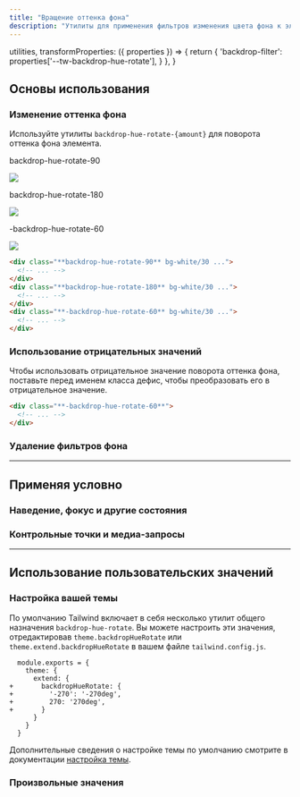 ```yaml
---
title: "Вращение оттенка фона"
description: "Утилиты для применения фильтров изменения цвета фона к элементу."
---
```



  utilities,
  transformProperties: ({ properties }) => {
    return {
      'backdrop-filter': properties['--tw-backdrop-hue-rotate'],
    }
  },
}

## Основы использования

### Изменение оттенка фона

Используйте утилиты `backdrop-hue-rotate-{amount}` для поворота оттенка фона элемента.

<Example p="none">
  <div class="flex justify-start sm:block overflow-scroll sm:overflow-visible scroll-p-8">
  <div class="flex items-center justify-around gap-6 sm:gap-4 font-mono font-bold shrink-0 p-8">
    <div class="flex flex-col items-center shrink-0">
      <p class="font-medium text-sm text-gray-500 font-mono text-center mb-3">backdrop-hue-rotate-90</p>
      <div class="relative">
        <div class="absolute inset-6 backdrop-hue-rotate-90 h-20 w-20 bg-white/30"></div>
        <img class="w-32 h-32 object-cover rounded-lg shadow-xl" src="https://images.unsplash.com/photo-1554629947-334ff61d85dc?ixid=MnwxMjA3fDB8MHxwaG90by1wYWdlfHx8fGVufDB8fHx8&ixlib=rb-1.2.1&auto=format&fit=crop&w=320&h=320&q=80" />
        <div class="absolute inset-0 ring-1 ring-inset ring-black/10 rounded-lg"></div>
      </div>
    </div>
    <div class="flex flex-col items-center shrink-0">
      <p class="font-medium text-sm text-gray-500 font-mono text-center mb-3">backdrop-hue-rotate-180</p>
      <div class="relative">
        <div class="absolute inset-6 backdrop-hue-rotate-180 h-20 w-20 bg-white/30"></div>
        <img class="w-32 h-32 object-cover rounded-lg shadow-xl" src="https://images.unsplash.com/photo-1554629947-334ff61d85dc?ixid=MnwxMjA3fDB8MHxwaG90by1wYWdlfHx8fGVufDB8fHx8&ixlib=rb-1.2.1&auto=format&fit=crop&w=320&h=320&q=80" />
        <div class="absolute inset-0 ring-1 ring-inset ring-black/10 rounded-lg"></div>
      </div>
    </div>
    <div class="flex flex-col items-center shrink-0">
      <p class="font-medium text-sm text-gray-500 font-mono text-center mb-3">-backdrop-hue-rotate-60</p>
      <div class="relative">
        <div class="absolute inset-6 -backdrop-hue-rotate-60 h-20 w-20 bg-white/30"></div>
        <img class="w-32 h-32 object-cover rounded-lg shadow-xl" src="https://images.unsplash.com/photo-1554629947-334ff61d85dc?ixid=MnwxMjA3fDB8MHxwaG90by1wYWdlfHx8fGVufDB8fHx8&ixlib=rb-1.2.1&auto=format&fit=crop&w=320&h=320&q=80" />
        <div class="absolute inset-0 ring-1 ring-inset ring-black/10 rounded-lg"></div>
      </div>
    </div>
  </div>
  </div>
</Example>

```html
<div class="**backdrop-hue-rotate-90** bg-white/30 ...">
  <!-- ... -->
</div>
<div class="**backdrop-hue-rotate-180** bg-white/30 ...">
  <!-- ... -->
</div>
<div class="**-backdrop-hue-rotate-60** bg-white/30 ...">
  <!-- ... -->
</div>
```

### Использование отрицательных значений

Чтобы использовать отрицательное значение поворота оттенка фона, поставьте перед именем класса дефис, чтобы преобразовать его в отрицательное значение.

```html
<div class="**-backdrop-hue-rotate-60**">
  <!-- ... -->
</div>
```

### Удаление фильтров фона

<RemovingBackdropFilters defaultClass="backdrop-blur-md backdrop-hue-rotate-180" />

---

## <Heading ignore>Применяя условно</Heading>

### <Heading ignore>Наведение, фокус и другие состояния</Heading>

<HoverFocusAndOtherStates defaultClass="backdrop-hue-rotate-15" featuredClass="backdrop-hue-rotate-60" />

### <Heading ignore>Контрольные точки и медиа-запросы</Heading>

<BreakpointsAndMediaQueries defaultClass="backdrop-hue-rotate-15" featuredClass="backdrop-hue-rotate-60" />

---

## Использование пользовательских значений

### Настройка вашей темы

По умолчанию Tailwind включает в себя несколько утилит общего назначения `backdrop-hue-rotate`. Вы можете настроить эти значения, отредактировав `theme.backdropHueRotate` или `theme.extend.backdropHueRotate` в вашем файле `tailwind.config.js`.

```diff-js tailwind.config.js
  module.exports = {
    theme: {
      extend: {
+       backdropHueRotate: {
+         '-270': '-270deg',
+         270: '270deg',
+       }
      }
    }
  }
```

Дополнительные сведения о настройке темы по умолчанию смотрите в документации [настройка темы](/docs/theme#customizing-the-default-theme).

### Произвольные значения

<ArbitraryValues property="backdrop-hue-rotate" featuredClass="backdrop-hue-rotate-[270deg]" />
